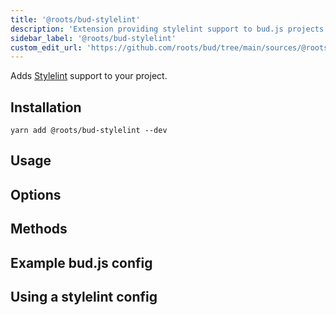 ```yaml
---
title: '@roots/bud-stylelint'
description: 'Extension providing stylelint support to bud.js projects'
sidebar_label: '@roots/bud-stylelint'
custom_edit_url: 'https://github.com/roots/bud/tree/main/sources/@roots/bud-stylelint/docs'
---
```



Adds [Stylelint](https://stylelint.io) support to your project.

## Installation

```npm2yarn
yarn add @roots/bud-stylelint --dev
```

## Usage

<Overview />

## Options

<Options />

## Methods

<Methods />

## Example bud.js config

<Usage />

## Using a stylelint config

<Config />
